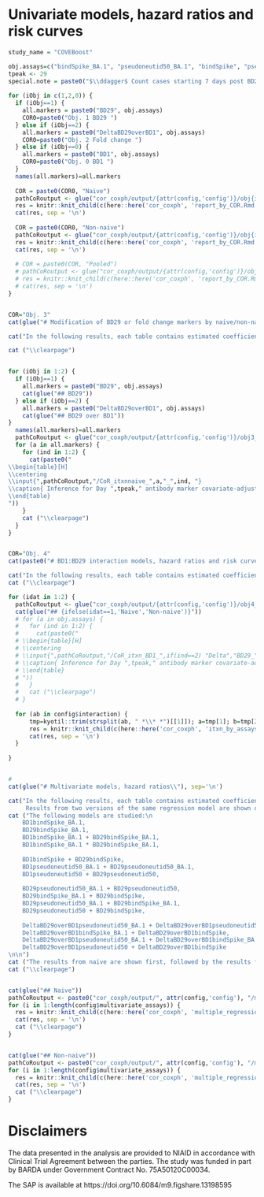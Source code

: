 # Univariate models, hazard ratios and risk curves

```r

study_name = "COVEBoost"

obj.assays=c("bindSpike_BA.1", "pseudoneutid50_BA.1", "bindSpike", "pseudoneutid50")  
tpeak <- 29
special.note = paste0("$\\ddagger$ Count cases starting 7 days post BD29.")
  
for (iObj in c(1,2,0)) {
  if (iObj==1) {
    all.markers = paste0("BD29", obj.assays)
    COR0=paste0("Obj. 1 BD29 ")
  } else if (iObj==2) {
    all.markers = paste0("DeltaBD29overBD1", obj.assays)
    COR0=paste0("Obj. 2 Fold change ")
  } else if (iObj==0) {
    all.markers = paste0("BD1", obj.assays)
    COR0=paste0("Obj. 0 BD1 ")
  }
  names(all.markers)=all.markers
  
  COR = paste0(COR0, "Naive")
  pathCoRoutput <- glue("cor_coxph/output/{attr(config,'config')}/obj{iObj}_naive")
  res = knitr::knit_child(c(here::here('cor_coxph', 'report_by_COR.Rmd')), quiet = TRUE)
  cat(res, sep = '\n')
  
  COR = paste0(COR0, "Non-naive")
  pathCoRoutput <- glue("cor_coxph/output/{attr(config,'config')}/obj{iObj}_nnaive")
  res = knitr::knit_child(c(here::here('cor_coxph', 'report_by_COR.Rmd')), quiet = TRUE)
  cat(res, sep = '\n')
  
  # COR = paste0(COR, "Pooled")
  # pathCoRoutput <- glue("cor_coxph/output/{attr(config,'config')}/obj{iObj}_pooled")
  # res = knitr::knit_child(c(here::here('cor_coxph', 'report_by_COR.Rmd')), quiet = TRUE)
  # cat(res, sep = '\n')
} 


COR="Obj. 3"
cat(glue("# Modification of BD29 or fold change markers by naive/non-naive, hazard ratios ({COR})\\"), sep='\n')

cat("In the following results, each table contains estimated coefficients from one Cox model. On each page, two related regression models are shown, whose only difference is whether or not naive:HighRiskInd is adjusted.\n\n")

cat ("\\clearpage")


for (iObj in 1:2) {
  if (iObj==1) {
    all.markers = paste0("BD29", obj.assays)
    cat(glue("## BD29"))
  } else if (iObj==2) {
    all.markers = paste0("DeltaBD29overBD1", obj.assays)
    cat(glue("## BD29 over BD1"))
}
  names(all.markers)=all.markers
  pathCoRoutput <- glue("cor_coxph/output/{attr(config,'config')}/obj3_{iObj}")
  for (a in all.markers) {
    for (ind in 1:2) {
      cat(paste0("
\\begin{table}[H] 
\\centering
\\input{",pathCoRoutput,"/CoR_itxnnaive_",a,"_",ind, "}  
\\caption{ Inference for Day ",tpeak," antibody marker covariate-adjusted correlates of risk by Day \\protect\\input{",pathCoRoutput,"/timepoints_cum_risk} in the vaccine arm. Hazard ratios per 10-fold increment in the marker are shown. ",special.note,"}
\\end{table}
"))
    }
    cat ("\\clearpage")
  }
}


COR="Obj. 4"
cat(paste0("# BD1:BD29 interaction models, hazard ratios and risk curves (", COR, ")\n\n"))

cat("In the following results, each table contains estimated coefficients from one Cox model. Two risk curves are shown on a page, which marginalize over baseline demographics variables and baseline demographics variables plus BD1 marker, respectively.\n\n")
cat ("\\clearpage")

for (idat in 1:2) {
  pathCoRoutput <- glue("cor_coxph/output/{attr(config,'config')}/obj4_{ifelse(idat==1,'naive','nnaive')}")
  cat(glue("## {ifelse(idat==1,'Naive','Non-naive')}"))
  # for (a in obj.assays) {
  #   for (ind in 1:2) {
  #     cat(paste0("
  # \\begin{table}[H] 
  # \\centering
  # \\input{",pathCoRoutput,"/CoR_itxn_BD1_",if(ind==2) "Delta","BD29_",a,"}  
  # \\caption{ Inference for Day ",tpeak," antibody marker covariate-adjusted correlates of risk by Day \\protect\\input{",pathCoRoutput,"/timepoints_cum_risk} in the vaccine arm. Hazard ratios per 10-fold increment in the marker are shown. ",special.note,"}
  # \\end{table}
  # "))
  #   }
  #   cat ("\\clearpage")
  # }
  
  for (ab in config$interaction) {
      tmp=kyotil::trim(strsplit(ab, " *\\* *")[[1]]); a=tmp[1]; b=tmp[2]  
      res = knitr::knit_child(c(here::here('cor_coxph', 'itxn_by_assays.Rmd')), quiet = TRUE)
      cat(res, sep = '\n')
  }
  
}


#
cat(glue("# Multivariate models, hazard ratios\\"), sep='\n')

cat("In the following results, each table contains estimated coefficients from one Cox model. Log Likelihoods are shown in the caption.
     Results from two versions of the same regression model are shown on one page, the difference being whether biomarker are standardized or not.\n\n")
cat ("The following models are studied:\n
    BD1bindSpike_BA.1,
    BD29bindSpike_BA.1,
    BD1bindSpike_BA.1 + BD29bindSpike_BA.1,
    BD1bindSpike_BA.1 * BD29bindSpike_BA.1,
    
    BD1bindSpike + BD29bindSpike,
    BD1pseudoneutid50_BA.1 + BD29pseudoneutid50_BA.1, 
    BD1pseudoneutid50 + BD29pseudoneutid50,
    
    BD29pseudoneutid50_BA.1 + BD29pseudoneutid50, 
    BD29bindSpike_BA.1 + BD29bindSpike, 
    BD29pseudoneutid50_BA.1 + BD29bindSpike_BA.1, 
    BD29pseudoneutid50 + BD29bindSpike, 
    
    DeltaBD29overBD1pseudoneutid50_BA.1 + DeltaBD29overBD1pseudoneutid50, 
    DeltaBD29overBD1bindSpike_BA.1 + DeltaBD29overBD1bindSpike, 
    DeltaBD29overBD1pseudoneutid50_BA.1 + DeltaBD29overBD1bindSpike_BA.1, 
    DeltaBD29overBD1pseudoneutid50 + DeltaBD29overBD1bindSpike
\n\n")
cat ("The results from naive are shown first, followed by the results from non-naive. \n\n")
cat ("\\clearpage")


cat(glue("## Naive"))
pathCoRoutput <- paste0("cor_coxph/output/", attr(config,'config'), "/multivariate_naive")
for (i in 1:length(config$multivariate_assays)) {
  res = knitr::knit_child(c(here::here('cor_coxph', 'multiple_regression.Rmd')), quiet = TRUE)
  cat(res, sep = '\n')
  cat ("\\clearpage")
}


cat(glue("## Non-naive"))
pathCoRoutput <- paste0("cor_coxph/output/", attr(config,'config'), "/multivariate_nnaive")
for (i in 1:length(config$multivariate_assays)) {
  res = knitr::knit_child(c(here::here('cor_coxph', 'multiple_regression.Rmd')), quiet = TRUE)
  cat(res, sep = '\n')
  cat ("\\clearpage")
}


```



# Disclaimers


The data presented in the analysis are provided to NIAID in accordance with Clinical Trial Agreement between the parties. The study was funded in part by BARDA under Government Contract No. 75A50120C00034.


\textbf{Statistical Analysis Plan}

The SAP is available at https://doi.org/10.6084/m9.figshare.13198595






